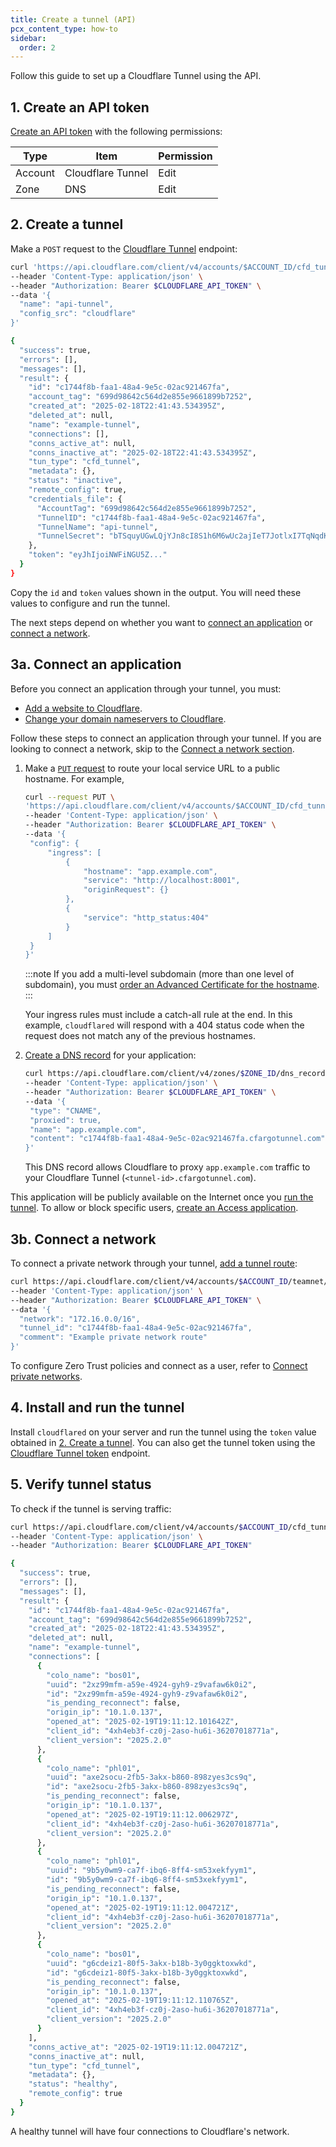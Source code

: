 ```yaml
---
title: Create a tunnel (API)
pcx_content_type: how-to
sidebar:
  order: 2
---
```



Follow this guide to set up a Cloudflare Tunnel using the API.

## 1. Create an API token

[Create an API token](/fundamentals/api/get-started/create-token/) with the following permissions:

| Type    | Item              | Permission |
| ------- | ----------------- | ---------- |
| Account | Cloudflare Tunnel | Edit       |
| Zone    | DNS               | Edit       |

## 2. Create a tunnel

Make a `POST` request to the [Cloudflare Tunnel](/api/resources/zero_trust/subresources/tunnels/subresources/cloudflared/methods/create/) endpoint:

```sh
curl 'https://api.cloudflare.com/client/v4/accounts/$ACCOUNT_ID/cfd_tunnel' \
--header 'Content-Type: application/json' \
--header "Authorization: Bearer $CLOUDFLARE_API_TOKEN" \
--data '{
  "name": "api-tunnel",
  "config_src": "cloudflare"
}'
```

```sh output
{
  "success": true,
  "errors": [],
  "messages": [],
  "result": {
    "id": "c1744f8b-faa1-48a4-9e5c-02ac921467fa",
    "account_tag": "699d98642c564d2e855e9661899b7252",
    "created_at": "2025-02-18T22:41:43.534395Z",
    "deleted_at": null,
    "name": "example-tunnel",
    "connections": [],
    "conns_active_at": null,
    "conns_inactive_at": "2025-02-18T22:41:43.534395Z",
    "tun_type": "cfd_tunnel",
    "metadata": {},
    "status": "inactive",
    "remote_config": true,
    "credentials_file": {
      "AccountTag": "699d98642c564d2e855e9661899b7252",
      "TunnelID": "c1744f8b-faa1-48a4-9e5c-02ac921467fa",
      "TunnelName": "api-tunnel",
      "TunnelSecret": "bTSquyUGwLQjYJn8cI8S1h6M6wUc2ajIeT7JotlxI7TqNqdKFhuQwX3O8irSnb=="
    },
    "token": "eyJhIjoiNWFiNGU5Z..."
  }
}
```

Copy the `id` and `token` values shown in the output. You will need these values to configure and run the tunnel.

The next steps depend on whether you want to [connect an application](#3a-connect-an-application) or [connect a network](#3b-connect-a-network).

## 3a. Connect an application

Before you connect an application through your tunnel, you must:

- [Add a website to Cloudflare](/fundamentals/manage-domains/add-site/).
- [Change your domain nameservers to Cloudflare](/dns/zone-setups/full-setup/setup/).

Follow these steps to connect an application through your tunnel. If you are looking to connect a network, skip to the [Connect a network section](#3b-connect-a-network).

1. Make a [`PUT` request](/api/resources/zero_trust/subresources/tunnels/subresources/cloudflared/subresources/configurations/methods/update/) to route your local service URL to a public hostname. For example,

   ```sh
   curl --request PUT \
   'https://api.cloudflare.com/client/v4/accounts/$ACCOUNT_ID/cfd_tunnel/c1744f8b-faa1-48a4-9e5c-02ac921467fa/configurations' \
   --header 'Content-Type: application/json' \
   --header "Authorization: Bearer $CLOUDFLARE_API_TOKEN" \
   --data '{
   	"config": {
   		"ingress": [
   			{
   				"hostname": "app.example.com",
   				"service": "http://localhost:8001",
   				"originRequest": {}
   			},
   			{
   				"service": "http_status:404"
   			}
   		]
   	}
   }'
   ```

   :::note
   If you add a multi-level subdomain (more than one level of subdomain), you must [order an Advanced Certificate for the hostname](/cloudflare-one/faq/troubleshooting/#i-see-this-site-cant-provide-a-secure-connection).
   :::

   Your ingress rules must include a catch-all rule at the end. In this example, `cloudflared` will respond with a 404 status code when the request does not match any of the previous hostnames.

2. [Create a DNS record](/api/resources/dns/subresources/records/methods/create/) for your application:

   ```sh
   curl https://api.cloudflare.com/client/v4/zones/$ZONE_ID/dns_records \
   --header 'Content-Type: application/json' \
   --header "Authorization: Bearer $CLOUDFLARE_API_TOKEN" \
   --data '{
   	"type": "CNAME",
   	"proxied": true,
   	"name": "app.example.com",
   	"content": "c1744f8b-faa1-48a4-9e5c-02ac921467fa.cfargotunnel.com"
   }'
   ```

   This DNS record allows Cloudflare to proxy `app.example.com` traffic to your Cloudflare Tunnel (`<tunnel-id>.cfargotunnel.com`).

This application will be publicly available on the Internet once you [run the tunnel](#4-install-and-run-the-tunnel). To allow or block specific users, [create an Access application](/cloudflare-one/applications/configure-apps/self-hosted-public-app/).

## 3b. Connect a network

To connect a private network through your tunnel, [add a tunnel route](/api/resources/zero_trust/subresources/networks/subresources/routes/methods/create/):

```sh
curl https://api.cloudflare.com/client/v4/accounts/$ACCOUNT_ID/teamnet/routes \
--header 'Content-Type: application/json' \
--header "Authorization: Bearer $CLOUDFLARE_API_TOKEN" \
--data '{
  "network": "172.16.0.0/16",
  "tunnel_id": "c1744f8b-faa1-48a4-9e5c-02ac921467fa",
  "comment": "Example private network route"
}'
```

To configure Zero Trust policies and connect as a user, refer to [Connect private networks](/cloudflare-one/connections/connect-networks/private-net/cloudflared/).

## 4. Install and run the tunnel

Install `cloudflared` on your server and run the tunnel using the `token` value obtained in [2. Create a tunnel](#2-create-a-tunnel). You can also get the tunnel token using the [Cloudflare Tunnel token](/api/resources/zero_trust/subresources/tunnels/subresources/cloudflared/subresources/token/methods/get/) endpoint.

<Render file="tunnel/install-and-run-tunnel" product="cloudflare-one" />

## 5. Verify tunnel status

To check if the tunnel is serving traffic:

```sh
curl https://api.cloudflare.com/client/v4/accounts/$ACCOUNT_ID/cfd_tunnel/c1744f8b-faa1-48a4-9e5c-02ac921467fa \
--header 'Content-Type: application/json' \
--header "Authorization: Bearer $CLOUDFLARE_API_TOKEN"
```

```sh output
{
  "success": true,
  "errors": [],
  "messages": [],
  "result": {
    "id": "c1744f8b-faa1-48a4-9e5c-02ac921467fa",
    "account_tag": "699d98642c564d2e855e9661899b7252",
    "created_at": "2025-02-18T22:41:43.534395Z",
    "deleted_at": null,
    "name": "example-tunnel",
    "connections": [
      {
        "colo_name": "bos01",
        "uuid": "2xz99mfm-a59e-4924-gyh9-z9vafaw6k0i2",
        "id": "2xz99mfm-a59e-4924-gyh9-z9vafaw6k0i2",
        "is_pending_reconnect": false,
        "origin_ip": "10.1.0.137",
        "opened_at": "2025-02-19T19:11:12.101642Z",
        "client_id": "4xh4eb3f-cz0j-2aso-hu6i-36207018771a",
        "client_version": "2025.2.0"
      },
      {
        "colo_name": "phl01",
        "uuid": "axe2socu-2fb5-3akx-b860-898zyes3cs9q",
        "id": "axe2socu-2fb5-3akx-b860-898zyes3cs9q",
        "is_pending_reconnect": false,
        "origin_ip": "10.1.0.137",
        "opened_at": "2025-02-19T19:11:12.006297Z",
        "client_id": "4xh4eb3f-cz0j-2aso-hu6i-36207018771a",
        "client_version": "2025.2.0"
      },
      {
        "colo_name": "phl01",
        "uuid": "9b5y0wm9-ca7f-ibq6-8ff4-sm53xekfyym1",
        "id": "9b5y0wm9-ca7f-ibq6-8ff4-sm53xekfyym1",
        "is_pending_reconnect": false,
        "origin_ip": "10.1.0.137",
        "opened_at": "2025-02-19T19:11:12.004721Z",
        "client_id": "4xh4eb3f-cz0j-2aso-hu6i-36207018771a",
        "client_version": "2025.2.0"
      },
      {
        "colo_name": "bos01",
        "uuid": "g6cdeiz1-80f5-3akx-b18b-3y0ggktoxwkd",
        "id": "g6cdeiz1-80f5-3akx-b18b-3y0ggktoxwkd",
        "is_pending_reconnect": false,
        "origin_ip": "10.1.0.137",
        "opened_at": "2025-02-19T19:11:12.110765Z",
        "client_id": "4xh4eb3f-cz0j-2aso-hu6i-36207018771a",
        "client_version": "2025.2.0"
      }
    ],
    "conns_active_at": "2025-02-19T19:11:12.004721Z",
    "conns_inactive_at": null,
    "tun_type": "cfd_tunnel",
    "metadata": {},
    "status": "healthy",
    "remote_config": true
  }
}
```

A healthy tunnel will have four connections to Cloudflare's network.

